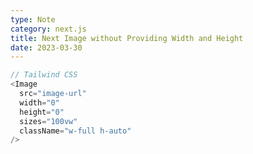 ```yaml
---
type: Note
category: next.js
title: Next Image without Providing Width and Height
date: 2023-03-30
---
```


```typescript
// Tailwind CSS
<Image
  src="image-url"
  width="0"
  height="0"
  sizes="100vw"
  className="w-full h-auto"
/>
```
